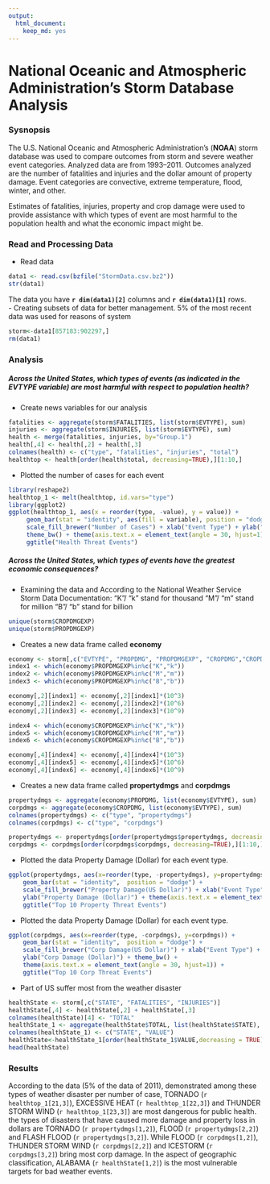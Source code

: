 ```yaml
---
output:
  html_document: 
    keep_md: yes
---
```


National Oceanic and Atmospheric Administration's Storm Database Analysis
===============

### Sysnopsis
The U.S. National Oceanic and Atmospheric Administration's (**NOAA**) storm database was used to compare outcomes from storm and severe weather event categories. Analyzed data are from 1993--2011. Outcomes analyzed are the number of fatalities and injuries and the dollar amount of property damage. Event categories are convective, extreme temperature, flood, winter, and other.

Estimates of fatalities, injuries, property and crop damage were used to provide assistance with which types of event are most harmful to the population health and what the economic impact might be.

### Read and Processing Data
- Read data
```r
data1 <- read.csv(bzfile("StormData.csv.bz2"))
str(data1)
```
The data you have **`r dim(data1)[2]`** columns and **`r dim(data1)[1]`** rows.   
- Creating subsets of data for better management. 5% of the most recent data was used for reasons of system
```r
storm<-data1[857183:902297,]
rm(data1)
```

### Analysis   
##### Across the United States, which types of events (as indicated in the **EVTYPE** variable) are most harmful with respect to population health?
- Create news variables for our analysis
```r
fatalities <- aggregate(storm$FATALITIES, list(storm$EVTYPE), sum)
injuries <- aggregate(storm$INJURIES, list(storm$EVTYPE), sum)
health <- merge(fatalities, injuries, by="Group.1")
health[,4] <- health[,2] + health[,3]
colnames(health) <- c("type", "fatalities", "injuries", "total")
healthtop <- health[order(health$total, decreasing=TRUE),][1:10,]
```

- Plotted the number of cases for each event
```r
library(reshape2)
healthtop_1 <- melt(healthtop, id.vars="type")
library(ggplot2)
ggplot(healthtop_1, aes(x = reorder(type, -value), y = value)) + 
     geom_bar(stat = "identity", aes(fill = variable), position = "dodge") + 
     scale_fill_brewer("Number of Cases") + xlab("Event Type") + ylab("Number of Cases") + 
     theme_bw() + theme(axis.text.x = element_text(angle = 30, hjust=1)) + 
     ggtitle("Health Threat Events")
```

##### Across the United States, which types of events have the greatest economic consequences?
- Examining the data and According to the National Weather Service Storm Data Documentation:
"K"/ "k" stand for thousand
"M"/ "m" stand for million
"B"/ "b" stand for billion
```r
unique(storm$CROPDMGEXP)
unique(storm$PROPDMGEXP)
```
- Creates a new data frame called **economy**
```r
economy <- storm[,c("EVTYPE", "PROPDMG", "PROPDMGEXP", "CROPDMG","CROPDMGEXP")]
index1 <- which(economy$PROPDMGEXP%in%c("K","k"))
index2 <- which(economy$PROPDMGEXP%in%c("M","m"))
index3 <- which(economy$PROPDMGEXP%in%c("B","b"))

economy[,2][index1] <- economy[,2][index1]*(10^3)
economy[,2][index2] <- economy[,2][index2]*(10^6)
economy[,2][index3] <- economy[,2][index3]*(10^9)

index4 <- which(economy$CROPDMGEXP%in%c("K","k"))
index5 <- which(economy$CROPDMGEXP%in%c("M","m"))
index6 <- which(economy$CROPDMGEXP%in%c("B","b"))

economy[,4][index4] <- economy[,4][index4]*(10^3)
economy[,4][index5] <- economy[,4][index5]*(10^6)
economy[,4][index6] <- economy[,4][index6]*(10^9)
```
- Creates a new data frame called **propertydmgs** and **corpdmgs**
```r
propertydmgs <- aggregate(economy$PROPDMG, list(economy$EVTYPE), sum)
corpdmgs <- aggregate(economy$CROPDMG, list(economy$EVTYPE), sum)
colnames(propertydmgs) <- c("type", "propertydmgs")
colnames(corpdmgs) <- c("type", "corpdmgs")

propertydmgs <- propertydmgs[order(propertydmgs$propertydmgs, decreasing=TRUE),][1:10,]
corpdmgs <- corpdmgs[order(corpdmgs$corpdmgs, decreasing=TRUE),][1:10,]
```
- Plotted the data Property Damage (Dollar) for each event type.
```r
ggplot(propertydmgs, aes(x=reorder(type, -propertydmgs), y=propertydmgs)) + 
    geom_bar(stat = "identity",  position = "dodge") + 
    scale_fill_brewer("Property Damage(US Dollar)") + xlab("Event Type") + theme_bw() +
    ylab("Property Damage (Dollar)") + theme(axis.text.x = element_text(angle = 30, hjust=1)) + 
    ggtitle("Top 10 Property Threat Events")
```

- Plotted the data Property Damage (Dollar) for each event type.
```r
ggplot(corpdmgs, aes(x=reorder(type, -corpdmgs), y=corpdmgs)) + 
    geom_bar(stat = "identity",  position = "dodge") + 
    scale_fill_brewer("Corp Damage(US Dollar)") + xlab("Event Type") + 
    ylab("Corp Damage (Dollar)") + theme_bw() +
    theme(axis.text.x = element_text(angle = 30, hjust=1)) + 
    ggtitle("Top 10 Corp Threat Events")
```

- Part of US suffer most from the weather disaster
```r
healthState <- storm[,c("STATE", "FATALITIES", "INJURIES")]
healthState[,4] <- healthState[,2] + healthState[,3]
colnames(healthState)[4] <- "TOTAL"
healthState_1 <- aggregate(healthState$TOTAL, list(healthState$STATE), sum)
colnames(healthState_1) <- c("STATE", "VALUE")
healthState<-healthState_1[order(healthState_1$VALUE,decreasing = TRUE),]
head(healthState)
```

### Results
According to the data (5% of the data of 2011),  demonstrated among these types of weather disaster per number of case, TORNADO (`r healthtop_1[21,3]`), EXCESSIVE HEAT (`r healthtop_1[22,3]`) and THUNDER STORM WIND (`r healthtop_1[23,3]`) are most dangerous for public health.   
the types of disasters that have caused more damage and property loss in dollars are TORNADO (`r propertydmgs[1,2]`), FLOOD (`r propertydmgs[2,2]`) and FLASH FLOOD (`r propertydmgs[3,2]`). While FLOOD (`r corpdmgs[1,2]`), THUNDER STORM WIND (`r corpdmgs[2,2]`) and ICESTORM (`r corpdmgs[3,2]`) bring most corp damage. 
In the aspect of geographic classification, ALABAMA (`r healthState[1,2]`) is the most vulnerable targets for bad weather events. 
